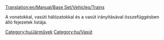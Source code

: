 [[Translation:en/Manual/Base Set/Vehicles/Trains]]

{{hu/Főcikk}}

A vonatokkal, vasúti hálózatokkal és a vasút irányításával összefüggésben álló fejezetek listája.

[[Category:hu/Járművek]]
[[Category:hu/Vasút]]